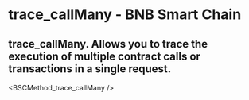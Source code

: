 # trace_callMany - BNB Smart Chain

## trace_callMany. Allows you to trace the execution of multiple contract calls or transactions in a single request.


<BSCMethod_trace_callMany />
